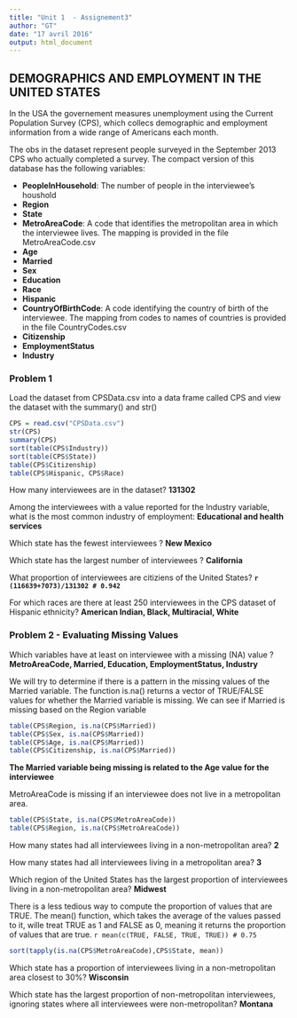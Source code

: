 ```yaml
---
title: "Unit 1  - Assignement3"
author: "GT"
date: "17 avril 2016"
output: html_document
---
```


## DEMOGRAPHICS AND EMPLOYMENT IN THE UNITED STATES

In the USA the governement measures unemployment using the Current Population Survey (CPS), which collecs
demographic and employment information from a wide range of Americans each month.

The obs in the dataset represent people surveyed in the September 2013 CPS who actually completed a survey.
The compact version of this database has the following variables:

  - **PeopleInHousehold**: The number of people in the interviewee's houshold
  - **Region**
  - **State**
  - **MetroAreaCode**: A code that identifies the metropolitan area in which the interviewee lives. The mapping is provided in the file MetroAreaCode.csv
  - **Age**
  - **Married**
  - **Sex**
  - **Education**
  - **Race**
  - **Hispanic**
  - **CountryOfBirthCode**: A code identifying the country of birth of the interviewee. The mapping from codes to names of countries is provided in the file CountryCodes.csv
  - **Citizenship**
  - **EmploymentStatus**
  - **Industry**

### Problem 1

Load the dataset from CPSData.csv into a data frame called CPS and view the dataset with the summary() and str()

```r
CPS = read.csv("CPSData.csv")
str(CPS)
summary(CPS)
sort(table(CPS$Industry))
sort(table(CPS$State))
table(CPS$Citizenship)
table(CPS$Hispanic, CPS$Race)
```

How many interviewees are in the dataset? **131302**

Among the interviewees with a value reported for the Industry variable, what is the most common industry of 
employment: **Educational and health services**

Which state has the fewest interviewees ? **New Mexico**

Which state has the largest number of interviewees ? **California**

What proportion of interviewees are citiziens of the United States? **`r (116639+7073)/131302 # 0.942`** 

For which races are there at least 250 interviewees in the CPS dataset of Hispanic ethnicity? 
**American Indian, Black, Multiracial, White**

### Problem 2 - Evaluating Missing Values

Which variables have at least on interviewee with a missing (NA) value ? **MetroAreaCode, Married, Education, EmploymentStatus, Industry**

We will try to determine if there is a pattern in the missing values of the Married variable. The function
is.na() returns a vector of TRUE/FALSE values for whether the Married variable is missing. We can see if 
Married is missing based on the Region variable

```r
table(CPS$Region, is.na(CPS$Married))
table(CPS$Sex, is.na(CPS$Married))
table(CPS$Age, is.na(CPS$Married))
table(CPS$Citizenship, is.na(CPS$Married))
```

**The Married variable being missing is related to the Age value for the interviewee**

MetroAreaCode is missing if an interviewee does not live in a metropolitan area.

```r
table(CPS$State, is.na(CPS$MetroAreaCode))
table(CPS$Region, is.na(CPS$MetroAreaCode))
```

How many states had all interviewees living in a non-metropolitan area? **2**

How many states had all interviewees living in a metropolitan area? **3**

Which region of the United States has the largest proportion of interviewees living in a non-metropolitan area?
**Midwest**

There is a less tedious way to compute the proportion of values that are TRUE. The mean() function, which
takes the average of the values passed to it, wille treat TRUE as 1 and FALSE as 0, meaning it returns the
proportion of values that are true. `r mean(c(TRUE, FALSE, TRUE, TRUE)) # 0.75`

```r
sort(tapply(is.na(CPS$MetroAreaCode),CPS$State, mean))
```

Which state has a proportion of interviewees living in a non-metropolitan area closest to 30%? **Wisconsin**

Which state has the largest proportion of non-metropolitan interviewees, ignoring states where all 
interviewees were non-metropolitan? **Montana**
